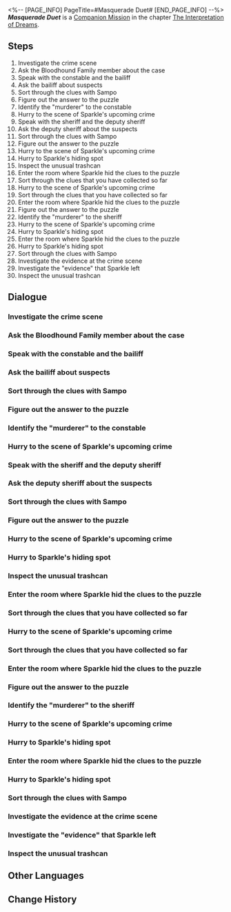 <%-- [PAGE_INFO]
PageTitle=#Masquerade Duet#
[END_PAGE_INFO] --%>
{{Stub|Dialogue.}}
{{Mission Infobox
|id            = 2021802
|title         = 
|image         = <!--Mission Masquerade Duet.png-->
|type          = Companion
|event_name    = 
|chapter       = The Interpretation of Dreams (Companion Mission Chapter)
|requirements  = {{subst:void|<!--Unknown: {"Type":"Manual"}-->}}
|summary       = <!--official mission summary from Fate's Atlas-->
|characters    = Trailblazer
|startLocation = [[Penacony]] - [[Black Swan's Memory Bubble]]
|world         = Penacony
|area          = Black Swan's Memory Bubble
|prev          = 
|next          = 
|rewards       = Trailblaze EXP*600; Stellar Jade*100; Traveler's Guide*6; Starfire Essence*3; Celestial Section*3; "Challenge to the Reader"*1 { text = "Challenge to the Reader" }; Credit*60,000
}}
'''''Masquerade Duet''''' is a [[Companion Mission]] in the chapter [[The Interpretation of Dreams (Companion Mission Chapter)|The Interpretation of Dreams]].

==Steps==
# Investigate the crime scene
# Ask the Bloodhound Family member about the case
# Speak with the constable and the bailiff
# Ask the bailiff about suspects
# Sort through the clues with Sampo
# Figure out the answer to the puzzle
# Identify the "murderer" to the constable
# Hurry to the scene of Sparkle's upcoming crime
# Speak with the sheriff and the deputy sheriff
# Ask the deputy sheriff about the suspects
# Sort through the clues with Sampo
# Figure out the answer to the puzzle
# Hurry to the scene of Sparkle's upcoming crime
# Hurry to Sparkle's hiding spot
# Inspect the unusual trashcan
# Enter the room where Sparkle hid the clues to the puzzle
# Sort through the clues that you have collected so far
# Hurry to the scene of Sparkle's upcoming crime
# Sort through the clues that you have collected so far
# Enter the room where Sparkle hid the clues to the puzzle
# Figure out the answer to the puzzle
# Identify the "murderer" to the sheriff
# Hurry to the scene of Sparkle's upcoming crime
# Hurry to Sparkle's hiding spot
# Enter the room where Sparkle hid the clues to the puzzle
# Hurry to Sparkle's hiding spot
# Sort through the clues with Sampo
# Investigate the evidence at the crime scene
# Investigate the "evidence" that Sparkle left
# Inspect the unusual trashcan

<!--
==Gameplay Notes==

--><!--
==Trial Character==

-->
==Dialogue==
{{Stub Dialogue}}

===Investigate the crime scene===
{{Mission Description|type=companion|location=Black Swan's Memory Bubble|This dreamscape that Black Swan has prepared is way too exciting, throwing you into a "crime scene" As soon as you enter. Here you see Black Swan, a Bloodhound Family Law Enforcer, and... Sampo!? What is that guy doing here!?}}
{{Dialogue Start}}
:{{tx}}
{{Dialogue End}}

===Ask the Bloodhound Family member about the case===
{{Mission Description|type=companion|location=Black Swan's Memory Bubble|update|It seems that there was a "murder case" (fortunately, in Penacony, it is almost impossible for people to actually be "murdered"), and the murderer is without question the enigmatic Sparkle. It seems that Black Swan has no intention of telling the Bloodhound Family about the murderer's identity. She is instead planning on playing with Sparkle. You cannot grasp what either Sparkle or Black Swan is thinking.}}
{{Dialogue Start}}
:{{tx}}
{{Dialogue End}}

===Speak with the constable and the bailiff===
{{Mission Description|type=companion|location=Black Swan's Memory Bubble|update|Sparkle left a lot of items behind at the crime scene and used them to construct a bizarre stage play. It seems that this "murder" was simply a bait to attract the attention of her audience, and this "puzzle" was actually the challenge that she had left for Black Swan.}}
{{Dialogue Start}}
:{{tx}}
{{Dialogue End}}

===Ask the bailiff about suspects===
{{Mission Description|type=companion|location=Black Swan's Memory Bubble|update|Black Swan begins collecting clues, trying to solve the puzzle that Sparkle left behind. You can't help but wonder why Sparkle would go through all this effort. However, when it comes to people like Sparkle, asking "why" normally means you are on the wrong track. Why not play with Black Swan the logic game that Sparkle left behind... Perhaps Sparkle's true motive is concealed within.}}
{{Dialogue Start}}
:{{tx}}
{{Dialogue End}}

===Sort through the clues with Sampo===
{{Dialogue Start}}
:{{tx}}
{{Dialogue End}}

===Figure out the answer to the puzzle===
{{Dialogue Start}}
:{{tx}}
{{Dialogue End}}

===Identify the "murderer" to the constable===
{{Dialogue Start}}
:{{tx}}
{{Dialogue End}}

===Hurry to the scene of Sparkle's upcoming crime===
{{Mission Description|type=companion|location=Black Swan's Memory Bubble|update|You have solved the puzzle, but the game is not over. The "constable" has told Black Swan that Sparkle is about to commit another murder, and Black Swan definitely would not have enough time to stop her. You feel a brief but intense surge of emotion flash across the Dreamscape, likely because Black Swan dislikes this feeling of being led on a wild goose chase by others.}}
{{Dialogue Start}}
:{{tx}}
{{Dialogue End}}

===Speak with the sheriff and the deputy sheriff===
{{Mission Description|type=companion|location=Black Swan's Memory Bubble|update|Another murder, another play, and another puzzle. Sampo seems extremely distressed and ready to escape back into his secluded and quiet Winterland. Black Swan, on the other hand, seems calm and contented, thoroughly enjoying the detective game that Sparkle prepared. However, they are not the type to have their emotions displayed across their faces, so you are uncertain whether they are really distressed or calm.<br />However, the Dreamscape Sales Store is still a place of entertainment, so perhaps it would be better to focus on investigating the puzzle Sparkle left behind than trying to assess the true thoughts of these "characters." Let's enjoy a game of logic and deduction.}}
{{Dialogue Start}}
:{{tx}}
{{Dialogue End}}

===Ask the deputy sheriff about the suspects===
{{Dialogue Start}}
:{{tx}}
{{Dialogue End}}

===Sort through the clues with Sampo===
{{Dialogue Start}}
:{{tx}}
{{Dialogue End}}

===Figure out the answer to the puzzle===
{{Dialogue Start}}
:{{tx}}
{{Dialogue End}}

===Hurry to the scene of Sparkle's upcoming crime===
{{Mission Description|type=companion|location=Black Swan's Memory Bubble|update|Black Swan has solved the puzzle that isn't a puzzle... Clearly, the game is still not over. Once again, Black Swan follows Sparkle's instructions and rushes to the next crime scene. You feel as if you sense another brief burst of emotion... Black Swan is getting a little tired of these games.}}
{{Dialogue Start}}
:{{tx}}
{{Dialogue End}}

===Hurry to Sparkle's hiding spot===
{{Mission Description|type=companion|location=Black Swan's Memory Bubble|update|"Challenge the audience"... You have read a lot of detective novels that March 7th shoved into your hands and are no stranger to this kind of plot. Although, normally it's the job of the author or the detective to challenge the reader (or audience), is it not? How is it that in Sparkle's game, it's the murderer who's throwing down the gauntlet? Surely this is closer to "threatening the audience" than challenging...? It's just what you've come to expect from Sparkle.<br />Either way, happy hunting.}}
{{Dialogue Start}}
:{{tx}}
{{Dialogue End}}

===Inspect the unusual trashcan===
{{Mission Description|type=companion|location=Black Swan's Memory Bubble|update|What stands before Black Swan in this moment is undoubtedly a trashcan. A Belobogian-style trashcan. This sight is supposed to shock you, but it does not. You have seen many strange things on your journeys. This sense of being unfazed by the bizarre makes you feel like you have really gained some life experience.}}
{{Dialogue Start}}
:{{tx}}
{{Dialogue End}}

===Enter the room where Sparkle hid the clues to the puzzle===
{{Mission Description|type=companion|location=Black Swan's Memory Bubble|update|Black Swan begins collecting clues, trying to solve the puzzle that Sparkle left behind. You can't help but wonder why Sparkle would go through all this effort. However, when it comes to people like Sparkle, asking "why" normally means you are on the wrong track. Why not play with Black Swan the logic game that Sparkle left behind... Perhaps Sparkle's true motive is concealed within.}}
{{Dialogue Start}}
:{{tx}}
{{Dialogue End}}

===Sort through the clues that you have collected so far===
{{Dialogue Start}}
:{{tx}}
{{Dialogue End}}

===Hurry to the scene of Sparkle's upcoming crime===
{{Mission Description|type=companion|location=Black Swan's Memory Bubble|update|You have solved the puzzle, but the game is not over. The "constable" has told Black Swan that Sparkle is about to commit another murder, and Black Swan definitely would not have enough time to stop her. You feel a brief but intense surge of emotion flash across the Dreamscape, likely because Black Swan dislikes this feeling of being led on a wild goose chase by others.}}
{{Dialogue Start}}
:{{tx}}
{{Dialogue End}}

===Sort through the clues that you have collected so far===
{{Mission Description|type=companion|location=Black Swan's Memory Bubble|update|Another murder, another play, and another puzzle. Sampo seems extremely distressed and ready to escape back into his secluded and quiet Winterland. Black Swan, on the other hand, seems calm and contented, thoroughly enjoying the detective game that Sparkle prepared. However, they are not the type to have their emotions displayed across their faces, so you are uncertain whether they are really distressed or calm.<br />However, the Dreamscape Sales Store is still a place of entertainment, so perhaps it would be better to focus on investigating the puzzle Sparkle left behind than trying to assess the true thoughts of these "characters." Let's enjoy a game of logic and deduction.}}
{{Dialogue Start}}
:{{tx}}
{{Dialogue End}}

===Enter the room where Sparkle hid the clues to the puzzle===
{{Dialogue Start}}
:{{tx}}
{{Dialogue End}}

===Figure out the answer to the puzzle===
{{Dialogue Start}}
:{{tx}}
{{Dialogue End}}

===Identify the "murderer" to the sheriff===
{{Dialogue Start}}
:{{tx}}
{{Dialogue End}}

===Hurry to the scene of Sparkle's upcoming crime===
{{Mission Description|type=companion|location=Black Swan's Memory Bubble|update|Black Swan has solved the puzzle that isn't a puzzle... Clearly, the game is still not over. Once again, Black Swan follows Sparkle's instructions and rushes to the next crime scene. You feel as if you sense another brief burst of emotion... Black Swan is getting a little tired of these games.}}
{{Dialogue Start}}
:{{tx}}
{{Dialogue End}}

===Hurry to Sparkle's hiding spot===
{{Mission Description|type=companion|location=Black Swan's Memory Bubble|update|"Challenge the audience"... You have read a lot of detective novels that March 7th shoved into your hands and are no stranger to this kind of plot. Although, normally it's the job of the author or the detective to challenge the reader (or audience), is it not? How is it that in Sparkle's game, it's the murderer who's throwing down the gauntlet? Surely this is closer to "threatening the audience" than challenging...? It's just what you've come to expect from Sparkle.<br />Either way, happy hunting.}}
{{Dialogue Start}}
:{{tx}}
{{Dialogue End}}

===Enter the room where Sparkle hid the clues to the puzzle===
{{Mission Description|type=companion|location=Black Swan's Memory Bubble|update|Black Swan begins collecting clues, trying to solve the puzzle that Sparkle left behind. You can't help but wonder why Sparkle would go through all this effort. However, when it comes to people like Sparkle, asking "why" normally means you are on the wrong track. Why not play with Black Swan the logic game that Sparkle left behind... Perhaps Sparkle's true motive is concealed within.}}
{{Dialogue Start}}
:{{tx}}
{{Mission Description|type=companion|location=Black Swan's Memory Bubble|update|Another murder, another play, and another puzzle. Sampo seems extremely distressed and ready to escape back into his secluded and quiet Winterland. Black Swan, on the other hand, seems calm and contented, thoroughly enjoying the detective game that Sparkle prepared. However, they are not the type to have their emotions displayed across their faces, so you are uncertain whether they are really distressed or calm.<br />However, the Dreamscape Sales Store is still a place of entertainment, so perhaps it would be better to focus on investigating the puzzle Sparkle left behind than trying to assess the true thoughts of these "characters." Let's enjoy a game of logic and deduction.}}
{{Dialogue End}}

===Hurry to Sparkle's hiding spot===
{{Mission Description|type=companion|location=Black Swan's Memory Bubble|update|"Challenge the audience"... You have read a lot of detective novels that March 7th shoved into your hands and are no stranger to this kind of plot. Although, normally it's the job of the author or the detective to challenge the reader (or audience), is it not? How is it that in Sparkle's game, it's the murderer who's throwing down the gauntlet? Surely this is closer to "threatening the audience" than challenging...? It's just what you've come to expect from Sparkle.<br />Either way, happy hunting.}}
{{Dialogue Start}}
:{{tx}}
{{Dialogue End}}

===Sort through the clues with Sampo===
{{Mission Description|type=companion|location=Black Swan's Memory Bubble|update|Black Swan begins collecting clues, trying to solve the puzzle that Sparkle left behind. You can't help but wonder why Sparkle would go through all this effort. However, when it comes to people like Sparkle, asking "why" normally means you are on the wrong track. Why not play with Black Swan the logic game that Sparkle left behind... Perhaps Sparkle's true motive is concealed within.}}
{{Dialogue Start}}
:{{tx}}
{{Mission Description|type=companion|location=Black Swan's Memory Bubble|update|Another murder, another play, and another puzzle. Sampo seems extremely distressed and ready to escape back into his secluded and quiet Winterland. Black Swan, on the other hand, seems calm and contented, thoroughly enjoying the detective game that Sparkle prepared. However, they are not the type to have their emotions displayed across their faces, so you are uncertain whether they are really distressed or calm.<br />However, the Dreamscape Sales Store is still a place of entertainment, so perhaps it would be better to focus on investigating the puzzle Sparkle left behind than trying to assess the true thoughts of these "characters." Let's enjoy a game of logic and deduction.}}
{{Dialogue End}}

===Investigate the evidence at the crime scene===
{{Mission Description|type=companion|location=Black Swan's Memory Bubble|update|Black Swan begins collecting clues, trying to solve the puzzle that Sparkle left behind. You can't help but wonder why Sparkle would go through all this effort. However, when it comes to people like Sparkle, asking "why" normally means you are on the wrong track. Why not play with Black Swan the logic game that Sparkle left behind... Perhaps Sparkle's true motive is concealed within.}}
{{Dialogue Start}}
:{{tx}}
{{Mission Description|type=companion|location=Black Swan's Memory Bubble|update|Another murder, another play, and another puzzle. Sampo seems extremely distressed and ready to escape back into his secluded and quiet Winterland. Black Swan, on the other hand, seems calm and contented, thoroughly enjoying the detective game that Sparkle prepared. However, they are not the type to have their emotions displayed across their faces, so you are uncertain whether they are really distressed or calm.<br />However, the Dreamscape Sales Store is still a place of entertainment, so perhaps it would be better to focus on investigating the puzzle Sparkle left behind than trying to assess the true thoughts of these "characters." Let's enjoy a game of logic and deduction.}}
{{Dialogue End}}

===Investigate the "evidence" that Sparkle left===
{{Mission Description|type=companion|location=Black Swan's Memory Bubble|update|Black Swan begins collecting clues, trying to solve the puzzle that Sparkle left behind. You can't help but wonder why Sparkle would go through all this effort. However, when it comes to people like Sparkle, asking "why" normally means you are on the wrong track. Why not play with Black Swan the logic game that Sparkle left behind... Perhaps Sparkle's true motive is concealed within.}}
{{Dialogue Start}}
:{{tx}}
{{Mission Description|type=companion|location=Black Swan's Memory Bubble|update|Another murder, another play, and another puzzle. Sampo seems extremely distressed and ready to escape back into his secluded and quiet Winterland. Black Swan, on the other hand, seems calm and contented, thoroughly enjoying the detective game that Sparkle prepared. However, they are not the type to have their emotions displayed across their faces, so you are uncertain whether they are really distressed or calm.<br />However, the Dreamscape Sales Store is still a place of entertainment, so perhaps it would be better to focus on investigating the puzzle Sparkle left behind than trying to assess the true thoughts of these "characters." Let's enjoy a game of logic and deduction.}}
{{Dialogue End}}

===Inspect the unusual trashcan===
{{Mission Description|type=companion|location=Black Swan's Memory Bubble|update|What stands before Black Swan in this moment is undoubtedly a trashcan. A Belobogian-style trashcan. This sight is supposed to shock you, but it does not. You have seen many strange things on your journeys. This sense of being unfazed by the bizarre makes you feel like you have really gained some life experience.}}
{{Dialogue Start}}
:{{tx}}
{{Dialogue End}}

==Other Languages==
{{Other Languages
|en   = Masquerade Duet
|zhs  = 假面双人舞
|zht  = 假面雙人舞
|ja   = 仮面幻想曲
|ko   = 가면의 듀엣
|es   = Dueto enmascarado
|fr   = Mascarade à deux
|ru   = Вальс на маскараде
|th   = คู่เต้นรำสวมหน้ากาก
|vi   = Vũ Điệu Mặt Nạ Đôi
|de   = Maskerade im Duett
|id   = Tarian Topeng Duet
|pt   = Dueto Mascarado
}}

==Change History==
{{Change History|2.0}}
